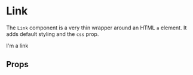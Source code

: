 
<Meta title="Link" component={Link} />

# Link

The `Link` component is a very thin wrapper around an HTML `a` element. It adds default styling and the `css` prop.

<Canvas>
  <Story name="Basic">
    <Box css={{ p: '$2' }}>
      <Link href="http://example.com/">I'm a link</Link>
    </Box>
  </Story>
</Canvas>

## Props

<ArgsTable of={Link} />
